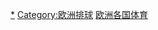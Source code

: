 {{Categories by country|nocat}}

[[Category:各國排球|*]]
[[Category:欧洲排球|Category:欧洲排球]]
[[Category:欧洲各国体育|]]